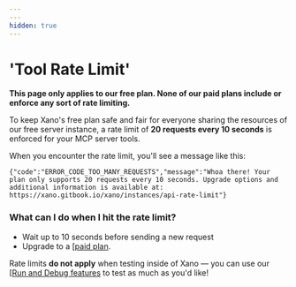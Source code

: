 ```yaml
---
---
hidden: true
---
```


# 'Tool Rate Limit'

<Warning>

**This page only applies to our free plan. None of our paid plans include or enforce any sort of rate limiting.**

</Warning>

To keep Xano's free plan safe and fair for everyone sharing the resources of our free server instance, a rate limit of **20 requests every 10 seconds** is enforced for your MCP server tools.

When you encounter the rate limit, you'll see a message like this:

```
{"code":"ERROR_CODE_TOO_MANY_REQUESTS","message":"Whoa there! Your plan only supports 20 requests every 10 seconds. Upgrade options and additional information is available at: https://xano.gitbook.io/xano/instances/api-rate-limit"}
```

### What can I do when I hit the rate limit?

* Wait up to 10 seconds before sending a new request
* Upgrade to a [[paid plan](https://www.xano.com/pricing).

<Info>

Rate limits **do not apply** when testing inside of Xano — you can use our [[Run and Debug features](the-function-stack/building-with-visual-development/#testing-a-draft) to test as much as you'd like!

</Info>